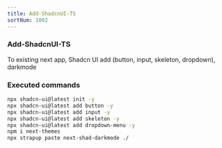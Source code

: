 ```yaml
---
title: Add-ShadcnUI-TS
sortNum: 1002
---
```

### Add-ShadcnUI-TS
To existing next app, Shadcn UI add (button, input, skeleton, dropdown), darkmode
### Executed commands
```bash
npx shadcn-ui@latest init -y
npx shadcn-ui@latest add button -y
npx shadcn-ui@latest add input -y
npx shadcn-ui@latest add skeleton -y
npx shadcn-ui@latest add dropdown-menu -y
npm i next-themes
npx strapup paste next-shad-darkmode ./
```
